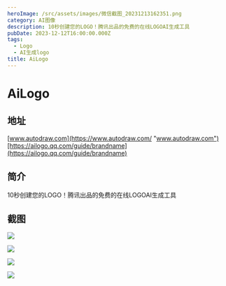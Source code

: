 ```yaml
---
heroImage: /src/assets/images/微信截图_20231213162351.png
category: AI图像
description: 10秒创建您的LOGO！腾讯出品的免费的在线LOGOAI生成工具
pubDate: 2023-12-12T16:00:00.000Z
tags:
  - Logo
  - AI生成logo
title: AiLogo
---
```


# AiLogo

## 地址

[www.autodraw.com](https://www.autodraw.com/ "www.autodraw.com")[https://ailogo.qq.com/guide/brandname](https://ailogo.qq.com/guide/brandname)

## 简介

10秒创建您的LOGO！腾讯出品的免费的在线LOGOAI生成工具

## 截图

![](/src/assets/images/微信截图_20231213162351.png)

![](/src/assets/images/微信截图_20231213162408.png)

![](/src/assets/images/微信截图_20231213162418.png)

![](/src/assets/images/微信截图_20231213162633.png)
